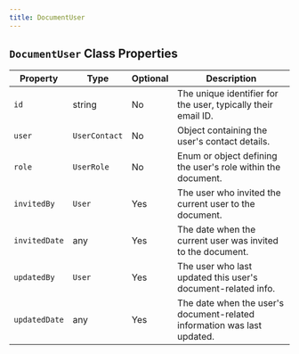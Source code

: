 ```yaml
---
title: DocumentUser
---
```



## `DocumentUser` Class Properties

| Property      | Type            | Optional | Description                                                     |
|---------------|-----------------|----------|-----------------------------------------------------------------|
| `id`            | string          | No       | The unique identifier for the user, typically their email ID.   |
| `user`          | `UserContact`     | No       | Object containing the user's contact details.                   |
| `role`          | `UserRole `       | No       | Enum or object defining the user's role within the document.    |
| `invitedBy`     | `User`            | Yes      | The user who invited the current user to the document.          |
| `invitedDate`   | any             | Yes      | The date when the current user was invited to the document.     |
| `updatedBy`     | `User`            | Yes      | The user who last updated this user's document-related info.    |
| `updatedDate`   | any             | Yes      | The date when the user's document-related information was last updated. |

